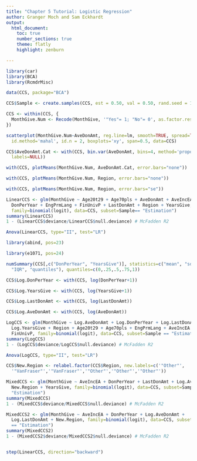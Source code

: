 ```yaml
---
title: "Chapter 5 Tutorial: Logistic Regression" 
author: Granger Moch and Sam Eckhardt
output: 
  html_document:
    toc: true
    number_sections: true 
    theme: flatly 
    highlight: zenburn

---
```

```r
library(car)
library(BCA)
library(RcmdrMisc)
```

```r
data(CCS, package="BCA")
```

```r
CCS$Sample <- create.samples(CCS, est = 0.50, val = 0.50, rand.seed = 1)
```

```r
CCS <- within(CCS, {
  MonthGive.Num <- Recode(MonthGive, '"Yes"= 1; "No"= 0', as.factor.result=FALSE)
})
```

```r
scatterplot(MonthGive.Num~AveDonAmt, reg.line=lm, smooth=TRUE, spread=TRUE, 
  id.method='mahal', id.n = 2, boxplots='xy', span=0.5, data=CCS)
```

```r
CCS$AveDonAmt.Cat <- with(CCS, bin.var(AveDonAmt, bins=4, method='proportions', 
  labels=NULL))
```

```r
with(CCS, plotMeans(MonthGive.Num, AveDonAmt.Cat, error.bars="none"))
```

```r
with(CCS, plotMeans(MonthGive.Num, Region, error.bars="none"))
```

```r
with(CCS, plotMeans(MonthGive.Num, Region, error.bars="se"))
```

```r
LinearCCS <- glm(MonthGive ~ Age20t29 + Age70pls + AveDonAmt + AveIncEA + 
  DonPerYear + EngPrmLang + FinUnivP + LastDonAmt + Region + YearsGive, 
  family=binomial(logit), data=CCS, subset=Sample== "Estimation")
summary(LinearCCS)
1 - (LinearCCS$deviance/LinearCCS$null.deviance) # McFadden R2
```

```r
Anova(LinearCCS, type="II", test="LR")
```

```r
library(abind, pos=23)
```

```r
library(e1071, pos=24)
```

```r
numSummary(CCS[,c("DonPerYear", "YearsGive")], statistics=c("mean", "sd", 
  "IQR", "quantiles"), quantiles=c(0,.25,.5,.75,1))
```

```r
CCS$Log.DonPerYear <- with(CCS, log(DonPerYear+1))
```

```r
CCS$Log.YearsGive <- with(CCS, log(YearsGive+1))
```

```r
CCS$Log.LastDonAmt <- with(CCS, log(LastDonAmt))
```

```r
CCS$Log.AveDonAmt <- with(CCS, log(AveDonAmt))
```

```r
LogCCS <- glm(MonthGive ~ Log.AveDonAmt + Log.DonPerYear + Log.LastDonAmt + 
  Log.YearsGive + Region + Age20t29 + Age70pls + EngPrmLang + AveIncEA + 
  FinUnivP, family=binomial(logit), data=CCS, subset=Sample == "Estimation")
summary(LogCCS)
1 - (LogCCS$deviance/LogCCS$null.deviance) # McFadden R2
```

```r
Anova(LogCCS, type="II", test="LR")
```

```r
CCS$New.Region <- relabel.factor(CCS$Region, new.labels=c('"Other"',
  '"VanFraser"','"VanFraser"','"Other"','"Other"','"Other"'))
```

```r
MixedCCS <- glm(MonthGive ~ AveIncEA + DonPerYear + LastDonAmt + Log.AveDonAmt + 
  New.Region + YearsGive, family=binomial(logit), data=CCS, subset=Sample== 
  "Estimation")
summary(MixedCCS)
1 - (MixedCCS$deviance/MixedCCS$null.deviance) # McFadden R2
```

```r
MixedCCS2 <- glm(MonthGive ~ AveIncEA + DonPerYear + Log.AveDonAmt + 
  Log.LastDonAmt + New.Region, family=binomial(logit), data=CCS, subset=Sample 
  == "Estimation")
summary(MixedCCS2)
1 - (MixedCCS2$deviance/MixedCCS2$null.deviance) # McFadden R2


step(LinearCCS, direction="backward")
```

